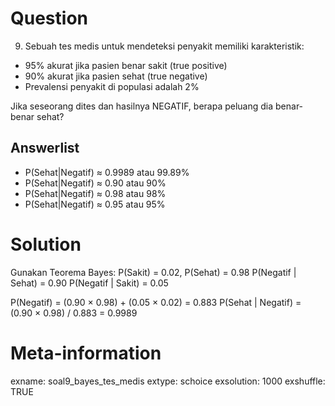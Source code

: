 Question
========
(9) Sebuah tes medis untuk mendeteksi penyakit memiliki karakteristik:
- 95% akurat jika pasien benar sakit (true positive)
- 90% akurat jika pasien sehat (true negative)
- Prevalensi penyakit di populasi adalah 2%

Jika seseorang dites dan hasilnya NEGATIF, berapa peluang dia benar-benar sehat?

Answerlist
----------
* P(Sehat|Negatif) ≈ 0.9989 atau 99.89%
* P(Sehat|Negatif) ≈ 0.90 atau 90%
* P(Sehat|Negatif) ≈ 0.98 atau 98%
* P(Sehat|Negatif) ≈ 0.95 atau 95%

Solution
========
Gunakan Teorema Bayes:
P(Sakit) = 0.02, P(Sehat) = 0.98
P(Negatif | Sehat) = 0.90
P(Negatif | Sakit) = 0.05

P(Negatif) = (0.90 × 0.98) + (0.05 × 0.02) = 0.883
P(Sehat | Negatif) = (0.90 × 0.98) / 0.883 = 0.9989

Meta-information
================
exname: soal9_bayes_tes_medis
extype: schoice
exsolution: 1000
exshuffle: TRUE
